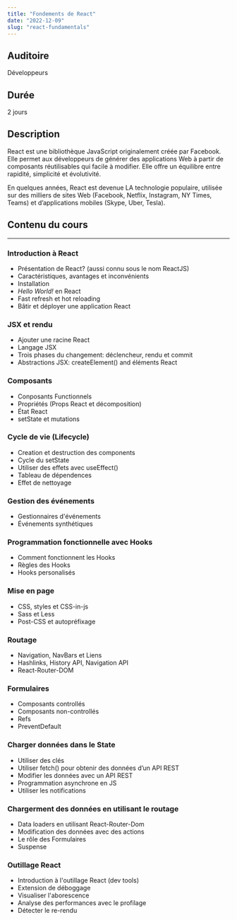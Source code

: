 ```yaml
---
title: "Fondements de React"
date: "2022-12-09"
slug: "react-fundamentals"
---
```


## Auditoire

Développeurs

## Durée

2 jours

## Description

React est une bibliothèque JavaScript originalement créée par Facebook.
Elle permet aux développeurs de générer des applications Web à partir
de composants réutilisables qui facile à modifier.
Elle offre un équilibre entre rapidité, simplicité et évolutivité.

En quelques années, React est devenue LA technologie populaire, utilisée sur des milliers
de sites Web (Facebook, Netflix, Instagram, NY Times, Teams) et d’applications mobiles (Skype, Uber,
Tesla).

## Contenu du cours

---

### Introduction à React

- Présentation de React? (aussi connu sous le nom ReactJS)
- Caractéristiques, avantages et inconvénients
- Installation
- _Hello World!_ en React
- Fast refresh et hot reloading
- Bâtir et déployer une application React

### JSX et rendu

- Ajouter une racine React
- Langage JSX
- Trois phases du changement: déclencheur, rendu et commit
- Abstractions JSX: createElement() and éléments React

### Composants

- Conposants Functionnels
- Propriétés (Props React et décomposition)
- État React
- setState et mutations

### Cycle de vie (Lifecycle)

- Creation et destruction des components
- Cycle du setState
- Utiliser des effets avec useEffect()
- Tableau de dépendences
- Effet de nettoyage

### Gestion des événements

- Gestionnaires d'événements
- Événements synthétiques

### Programmation fonctionnelle avec Hooks

- Comment fonctionnent les Hooks
- Règles des Hooks
- Hooks personalisés

### Mise en page

- CSS, styles et CSS-in-js
- Sass et Less
- Post-CSS et autopréfixage

### Routage

- Navigation, NavBars et Liens
- Hashlinks, History API, Navigation API
- React-Router-DOM

### Formulaires

- Composants controllés
- Composants non-controllés
- Refs
- PreventDefault

### Charger données dans le State

- Utiliser des clés
- Utiliser fetch() pour obtenir des données d’un API REST
- Modifier les données avec un API REST
- Programmation asynchrone en JS
- Utiliser les notifications

### Chargerment des données en utilisant le routage

- Data loaders en utilisant React-Router-Dom
- Modification des données avec des actions
- Le rôle des Formulaires
- Suspense

### Outillage React

- Introduction à l'outillage React (dev tools)
- Extension de déboggage
- Visualiser l'aborescence
- Analyse des performances avec le profilage
- Détecter le re-rendu

